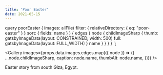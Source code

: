```yaml
---
title: 'Poor Easter'
date: 2021-05-15
---
```



  query poorEaster {
    images: allFile(
      filter: { relativeDirectory: { eq: "poor-easter" } }
      sort: { fields: name }
    ) {
      edges {
        node {
          childImageSharp {
            thumb: gatsbyImageData(layout: CONSTRAINED, width: 500)
            full: gatsbyImageData(layout: FULL_WIDTH)
          }
          name
        }
      }
    }
  }
`;

<Gallery
  images={props.data.images.edges.map(({ node }) => ({
    ...node.childImageSharp,
    caption: node.name,
    thumbAlt: node.name,
  }))}
/>

Easter story from south Giza, Egypt.
